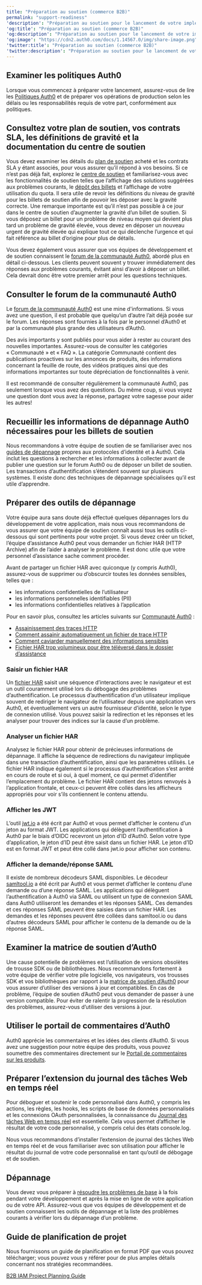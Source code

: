 ```yaml
---
title: "Préparation au soutien (commerce B2B)"
permalink: "support-readiness"
'description': "Préparation au soutien pour le lancement de votre implémentation IAM de commerce B2B."
'og:title': "Préparation au soutien (commerce B2B)"
'og:description': "Préparation au soutien pour le lancement de votre implémentation IAM de commerce B2B."
'og:image': "https://cdn2.auth0.com/docs/1.14567.0/img/share-image.png"
'twitter:title': "Préparation au soutien (commerce B2B)"
'twitter:description': "Préparation au soutien pour le lancement de votre implémentation IAM de commerce B2B."
---
```


## Examiner les politiques Auth0

Lorsque vous commencez à préparer votre lancement, assurez-vous de lire les [Politiques Auth0](/docs/fr-ca/troubleshoot/customer-support/operational-policies) et de préparer vos opérations de production selon les délais ou les responsabilités requis de votre part, conformément aux politiques.

## Consultez votre plan de soutien, vos contrats SLA, les définitions de gravité et la documentation du centre de soutien

Vous devez examiner les détails du [plan de soutien](/docs/fr-ca/troubleshoot/customer-support) acheté et les contrats SLA y étant associés, pour vous assurer qu’il répond à vos besoins. Si ce n’est pas déjà fait, explorez le [centre de soutien](https://support.auth0.com/) et familiarisez-vous avec les fonctionnalités de soutien telles que l’affichage des solutions suggérées aux problèmes courants, le [dépôt des billets](/docs/fr-ca/troubleshoot/customer-support/open-and-manage-support-tickets) et l’affichage de votre utilisation du quota. Il sera utile de revoir les définitions du niveau de gravité pour les billets de soutien afin de pouvoir les déposer avec la gravité correcte. Une remarque importante est qu’il n’est pas possible à ce jour dans le centre de soutien d’augmenter la gravité d’un billet de soutien. Si vous déposez un billet pour un problème de niveau moyen qui devient plus tard un problème de gravité élevée, vous devez en déposer un nouveau urgent de gravité élevée qui explique tout ce qui déclenche l’urgence et qui fait référence au billet d’origine pour plus de détails.

Vous devez également vous assurer que vos équipes de développement et de soutien connaissent le [forum de la communauté Auth0](https://community.auth0.com/), abordé plus en détail ci-dessous. Les clients peuvent souvent y trouver immédiatement des réponses aux problèmes courants, évitant ainsi d’avoir à déposer un billet. Cela devrait donc être votre premier arrêt pour les questions techniques.

## Consulter le forum de la communauté Auth0

Le [forum de la communauté Auth0](https://community.auth0.com/) est une mine d'informations. Si vous avez une question, il est probable que quelqu’un d’autre l’ait déjà posée sur le forum. Les réponses sont fournies à la fois par le personnel d’Auth0 et par la communauté plus grande des utilisateurs d’Auth0.

Des avis importants y sont publiés pour vous aider à rester au courant des nouvelles importantes. Assurez-vous de consulter les catégories « Communauté » et « FAQ ». La catégorie Communauté contient des publications proactives sur les annonces de produits, des informations concernant la feuille de route, des vidéos pratiques ainsi que des informations importantes sur toute dépréciation de fonctionnalités à venir.

Il est recommandé de consulter régulièrement la communauté Auth0, pas seulement lorsque vous avez des questions. Du même coup, si vous voyez une question dont vous avez la réponse, partagez votre sagesse pour aider les autres!

## Recueillir les informations de dépannage Auth0 nécessaires pour les billets de soutien

Nous recommandons à votre équipe de soutien de se familiariser avec nos [guides de dépannage](/docs/fr-ca/troubleshoot) propres aux protocoles d’identité et à Auth0. Cela inclut les questions à rechercher et les informations à collecter avant de publier une question sur le forum Auth0 ou de déposer un billet de soutien. Les transactions d’authentification s’étendent souvent sur plusieurs systèmes. Il existe donc des techniques de dépannage spécialisées qu’il est utile d’apprendre.

## Préparer des outils de dépannage

Votre équipe aura sans doute déjà effectué quelques dépannages lors du développement de votre application, mais nous vous recommandons de vous assurer que votre équipe de soutien connaît aussi tous les outils ci-dessous qui sont pertinents pour votre projet. Si vous devez créer un ticket, l’équipe d’assistance Auth0 peut vous demander un fichier HAR (HTTP Archive) afin de l’aider à analyser le problème. Il est donc utile que votre personnel d’assistance sache comment procéder.

<Warning>

Avant de partager un fichier HAR avec quiconque (y compris Auth0), assurez-vous de supprimer ou d’obscurcir toutes les données sensibles, telles que :

* les informations confidentielles de l’utilisateur
* les informations personnelles identifiables (PII)
* les informations confidentielles relatives à l’application

Pour en savoir plus, consultez les articles suivants sur [Communauté Auth0](https://community.auth0.com) :

* [Assainissement des traces HTTP](https://community.auth0.com/t/sanitizing-http-traces/119488)
* [Comment assainir automatiquement un fichier de trace HTTP](https://community.auth0.com/t/how-to-sanitize-a-http-trace-file-automatically/120583)
* [Comment caviarder manuellement des informations sensibles](https://community.auth0.com/t/how-to-manually-redact-sensitive-information/122554)
* [Fichier HAR trop volumineux pour être téléversé dans le dossier d’assistance](https://community.auth0.com/t/har-file-is-too-large-to-upload-to-the-support-case/122488)

</Warning>

### Saisir un fichier HAR

Un [fichier HAR](/docs/fr-ca/troubleshoot/troubleshooting-tools/generate-and-analyze-har-files) saisit une séquence d’interactions avec le navigateur et est un outil couramment utilisé lors du débogage des problèmes d’authentification. Le processus d’authentification d’un utilisateur implique souvent de rediriger le navigateur de l’utilisateur depuis une application vers Auth0, et éventuellement vers un autre fournisseur d’identité, selon le type de connexion utilisé. Vous pouvez saisir la redirection et les réponses et les analyser pour trouver des indices sur la cause d’un problème.

### Analyser un fichier HAR

Analysez le fichier HAR pour obtenir de précieuses informations de dépannage. Il affiche la séquence de redirections du navigateur impliquée dans une transaction d’authentification, ainsi que les paramètres utilisés. Le fichier HAR indique également si le processus d’authentification s’est arrêté en cours de route et si oui, à quel moment, ce qui permet d’identifier l’emplacement du problème. Le fichier HAR contient des jetons renvoyés à l’application frontale, et ceux-ci peuvent être collés dans les afficheurs appropriés pour voir s’ils contiennent le contenu attendu.

### Afficher les JWT

L’outil [jwt.io](https://jwt.io/) a été écrit par Auth0 et vous permet d’afficher le contenu d’un jeton au format <Tooltip href="/docs/docs/fr-ca/glossary?term=json-web-token" tip="Jeton Web JSON (JWT)
Format standard de jeton d’ID (et souvent de jeton d’accès) utilisé pour représenter en toute sécurité des demandes entre deux parties." cta="Voir le glossaire">JWT</Tooltip>. Les applications qui délèguent l’authentification à Auth0 par le biais d’OIDC recevront un jeton d’ID d’Auth0. Selon votre type d’application, le jeton d’ID peut être saisit dans un fichier HAR. Le jeton d’ID est en format JWT et peut être collé dans jwt.io pour afficher son contenu.

### Afficher la demande/réponse SAML

Il existe de nombreux décodeurs <Tooltip href="/docs/docs/fr-ca/glossary?term=security-assertion-markup-language" tip="Security Assertion Markup Language (SAML)
Protocole normalisé permettant à deux parties d’échanger des informations d’authentification sans mot de passe." cta="Voir le glossaire">SAML</Tooltip> disponibles. Le décodeur [samltool.io](https://samltool.io/) a été écrit par Auth0 et vous permet d’afficher le contenu d’une demande ou d’une réponse SAML. Les applications qui délèguent l’authentification à Auth0 via SAML ou utilisent un type de connexion SAML dans Auth0 utiliseront les demandes et les réponses SAML. Ces demandes et ces réponses SAML peuvent être saisies dans un fichier HAR. Les demandes et les réponses peuvent être collées dans samltool.io ou dans d’autres décodeurs SAML pour afficher le contenu de la demande ou de la réponse SAML.

## Examiner la matrice de soutien d’Auth0

Une cause potentielle de problèmes est l’utilisation de versions obsolètes de trousse SDK ou de bibliothèques. Nous recommandons fortement à votre équipe de vérifier votre pile logicielle, vos navigateurs, vos trousses SDK et vos bibliothèques par rapport à la [matrice de soutien d’Auth0](/docs/fr-ca/troubleshoot/customer-support/product-support-matrix) pour vous assurer d’utiliser des versions à jour et compatibles. En cas de problème, l’équipe de soutien d’Auth0 peut vous demander de passer à une version compatible. Pour éviter de ralentir la progression de la résolution des problèmes, assurez-vous d’utiliser des versions à jour.

## Utiliser le portail de commentaires d’Auth0

Auth0 apprécie les commentaires et les idées des clients d’Auth0. Si vous avez une suggestion pour notre équipe des produits, vous pouvez soumettre des commentaires directement sur le [Portail de commentaires sur les produits](https://auth0.com/feedback).

## Préparer l’extension du journal des tâches Web en temps réel

Pour déboguer et soutenir le code personnalisé dans Auth0, y compris les actions, les règles, les hooks, les scripts de base de données personnalisés et les connexions <Tooltip href="/docs/docs/fr-ca/glossary?term=oath2" tip="OAuth 2.0
Cadre d’applications d’autorisation qui définit les protocoles d’autorisation et les flux de production." cta="Voir le glossaire">OAuth</Tooltip> personnalisées, la connaissance du [Journal des tâches Web en temps réel](/docs/fr-ca/customize/extensions/real-time-webtask-logs) est essentielle. Cela vous permet d’afficher le résultat de votre code personnalisé, y compris celui des états console.log.

Nous vous recommandons d’installer l’extension de journal des tâches Web en temps réel et de vous familiariser avec son utilisation pour afficher le résultat du journal de votre code personnalisé en tant qu’outil de débogage et de soutien.

## Dépannage

Vous devez vous préparer à [résoudre les problèmes de base](/docs/fr-ca/troubleshoot/basic-issues) à la fois pendant votre développement et après la mise en ligne de votre application ou de votre API. Assurez-vous que vos équipes de développement et de soutien connaissent les outils de dépannage et la liste des problèmes courants à vérifier lors du dépannage d’un problème.

## Guide de planification de projet

Nous fournissons un guide de planification en format PDF que vous pouvez télécharger; vous pouvez vous y référer pour de plus amples détails concernant nos stratégies recommandées.

[B2B IAM Project Planning Guide](//assets.ctfassets.net/cdy7uua7fh8z/63F0WOPJdVzsPMxV1Xvp8x/7a329487c5e890d8e820f6a48983b46a/B2B_Project_Planning.pdf)